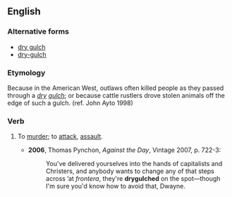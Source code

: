 ==English==
===Alternative forms===
*[[dry gulch]]
*[[dry-gulch]]

===Etymology===
Because in the American West, outlaws often killed people as they passed through a ''[[dry]] [[gulch]]''; or because cattle rustlers drove stolen animals off the edge of such a gulch.  (ref. John Ayto 1998)

===Verb===
{{en-verb|drygulch|es}}

# {{context|US|slang}} To [[murder]]; to [[attack]], [[assault]].
#*'''2006''', Thomas Pynchon, ''Against the Day'', Vintage 2007, p. 722-3:
#*:You've delivered yourselves into the hands of capitalists and Christers, and anybody wants to change any of that steps across ’at ''frontera'', they're '''drygulched''' on the spot—though I'm sure you'd know how to avoid that, Dwayne.